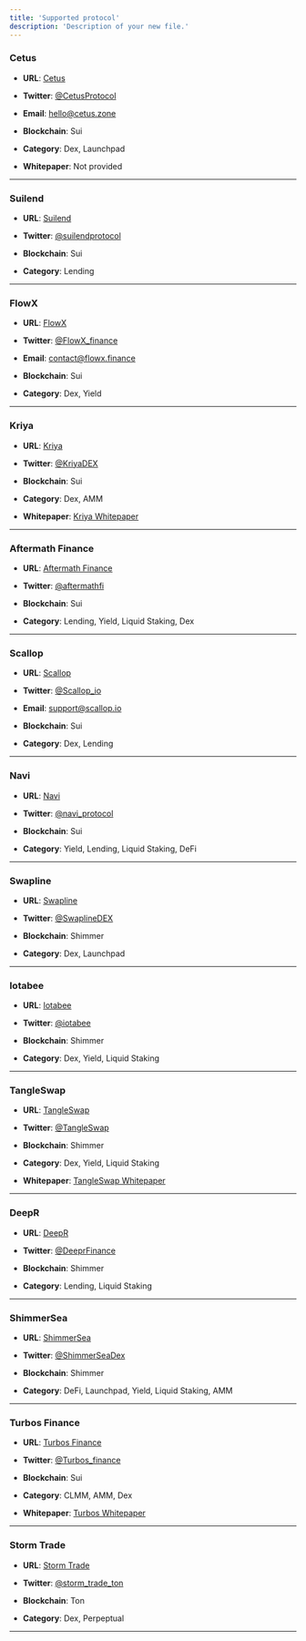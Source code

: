 ```yaml
---
title: 'Supported protocol'
description: 'Description of your new file.'
---
```


### Cetus

* **URL**: [Cetus](https://www.cetus.zone/)

* **Twitter**: [@CetusProtocol](https://twitter.com/CetusProtocol)

* **Email**: [hello@cetus.zone](mailto:hello@cetus.zone)

* **Blockchain**: Sui

* **Category**: Dex, Launchpad

* **Whitepaper**: Not provided

***

### Suilend

* **URL**: [Suilend](https://www.suilend.fi/)

* **Twitter**: [@suilendprotocol](https://twitter.com/suilendprotocol)

* **Blockchain**: Sui

* **Category**: Lending

***

### FlowX

* **URL**: [FlowX](https://flowx.finance/)

* **Twitter**: [@FlowX\_finance](https://twitter.com/FlowX_finance)

* **Email**: [contact@flowx.finance](mailto:contact@flowx.finance)

* **Blockchain**: Sui

* **Category**: Dex, Yield

***

### Kriya

* **URL**: [Kriya](https://www.kriya.finance/)

* **Twitter**: [@KriyaDEX](https://twitter.com/KriyaDEX)

* **Blockchain**: Sui

* **Category**: Dex, AMM

* **Whitepaper**: [Kriya Whitepaper](https://github.com/Galxe/protocol-whitepaper/blob/main/Galxe_Protocol_Whitepaper.pdf)

***

### Aftermath Finance

* **URL**: [Aftermath Finance](https://aftermath.finance/)

* **Twitter**: [@aftermathfi](https://twitter.com/aftermathfi)

* **Blockchain**: Sui

* **Category**: Lending, Yield, Liquid Staking, Dex

***

### Scallop

* **URL**: [Scallop](https://scallop.io/)

* **Twitter**: [@Scallop\_io](https://twitter.com/Scallop_io)

* **Email**: [support@scallop.io](mailto:support@scallop.io)

* **Blockchain**: Sui

* **Category**: Dex, Lending

***

### Navi

* **URL**: [Navi](https://naviprotocol.io/)

* **Twitter**: [@navi\_protocol](https://twitter.com/navi_protocol)

* **Blockchain**: Sui

* **Category**: Yield, Lending, Liquid Staking, DeFi

***

### Swapline

* **URL**: [Swapline](https://swapline.com/home)

* **Twitter**: [@SwaplineDEX](https://twitter.com/SwaplineDEX)

* **Blockchain**: Shimmer

* **Category**: Dex, Launchpad

***

### Iotabee

* **URL**: [Iotabee](https://iotabee.com/)

* **Twitter**: [@iotabee](https://twitter.com/iotabee)

* **Blockchain**: Shimmer

* **Category**: Dex, Yield, Liquid Staking

***

### TangleSwap

* **URL**: [TangleSwap](https://app.tangleswap.exchange/)

* **Twitter**: [@TangleSwap](https://twitter.com/TangleSwap)

* **Blockchain**: Shimmer

* **Category**: Dex, Yield, Liquid Staking

* **Whitepaper**: [TangleSwap Whitepaper](https://whitepaper.tangleswap.exchange/)

***

### DeepR

* **URL**: [DeepR](https://www.deepr.finance/)

* **Twitter**: [@DeeprFinance](https://twitter.com/DeeprFinance)

* **Blockchain**: Shimmer

* **Category**: Lending, Liquid Staking

***

### ShimmerSea

* **URL**: [ShimmerSea](https://shimmersea.finance/)

* **Twitter**: [@ShimmerSeaDex](https://twitter.com/ShimmerSeaDex)

* **Blockchain**: Shimmer

* **Category**: DeFi, Launchpad, Yield, Liquid Staking, AMM

***

### Turbos Finance

* **URL**: [Turbos Finance](https://turbos.finance/)

* **Twitter**: [@Turbos\_finance](https://twitter.com/Turbos_finance)

* **Blockchain**: Sui

* **Category**: CLMM, AMM, Dex

* **Whitepaper**: [Turbos Whitepaper](https://turbos.gitbook.io/turbos)

***

### Storm Trade

* **URL**: [Storm Trade](https://storm.tg/)

* **Twitter**: [@storm\_trade\_ton](https://x.com/storm_trade_ton)

* **Blockchain**: Ton

* **Category**: Dex, Perpeptual

***